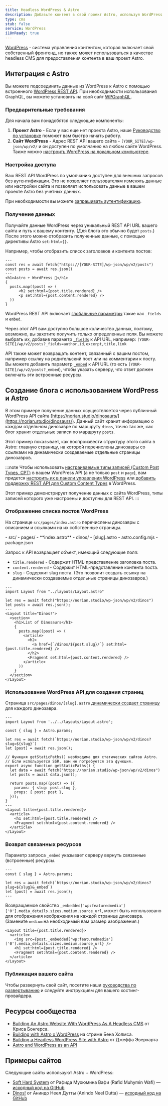 ```yaml
---
title: Headless WordPress & Astro
description: Добавьте контент в свой проект Astro, используя WordPress в качестве CMS
type: cms
stub: false
service: WordPress
i18nReady: true
---
```


[WordPress](https://wordpress.org/) - система управления контентом, которая включает свой собственный фронтенд, но также может использоваться в качестве headless CMS для предоставления контента в ваш проект Astro.

## Интеграция с Astro

Вы можете подсоединить данные из WordPress к Astro с помощью встроенного [WordPress REST API](https://developer.wordpress.org/rest-api/). При необходимости использования GraphQL, вы можете установить на свой сайт [WPGraphQL](https://wordpress.org/plugins/wp-graphql/).

### Предварительные требования

Для начала вам понадобятся следующие компоненты:

1. **Проект Astro** - Если у вас еще нет проекта Astro, наше [Руководство по установке](/ru/install/auto/) поможет вам быстро начать работу.
2. **Сайт WordPress** - Адрес REST API вашего сайта - `[YOUR_SITE]/wp-json/wp/v2/` и он доступен по умолчанию на любом сайте WordPress. Также можно [настроить WordPress на локальном компьютере](https://wordpress.org/support/article/installing-wordpress-on-your-own-computer/).

### Настройка доступа

Ваш REST API WordPress по умолчанию доступен для внешних запросов без аутентификации. Это не позволяет пользователям изменять данные или настройки сайта и позволяет использовать данные в вашем проекте Astro без учетных данных.

При необходимости вы можете [запрашивать аутентификацию](https://developer.wordpress.org/rest-api/frequently-asked-questions/#require-authentication-for-all-requests).

### Получение данных

Получайте данные WordPress через уникальный REST API URL вашего сайта и путь к вашему контенту. (Для блога это обычно будет `posts`.) После этого можно отобразить полученные данные, с помощью директивы Astro `set:html={}`.

Например, чтобы отобразить список заголовков и контента постов:

```astro title="src/pages/index.astro
---
const res = await fetch("https://[YOUR-SITE]/wp-json/wp/v2/posts")
const posts = await res.json()
---
<h1>Astro + WordPress 🚀</h1>
{
  posts.map((post) => (
      <h2 set:html={post.title.rendered} />
      <p set:html={post.content.rendered} />
  ))
}
```

WordPress REST API  включает [глобальные параметры](https://developer.wordpress.org/rest-api/using-the-rest-api/global-parameters/) такие как `_fields` и `embed`.

Через этот API вам доступно большое количество данных, поэтому, возможно, вы захотите получить только определенные поля. Вы можете выбрать их, добавив параметр [`_fields`](https://developer.wordpress.org/rest-api/using-the-rest-api/global-parameters/#_fields) к API URL, например: `[YOUR-SITE]/wp/v2/posts?_fields=author,id,excerpt,title,link`

API также может возвращать контент, связанный с вашим постом, например ссылку на родительский пост или на комментарии к посту. Вы можете добавить параметр [`_embed`](https://developer.wordpress.org/rest-api/using-the-rest-api/global-parameters/#_embed) к API URL (то есть `[YOUR-SITE]/wp/v2/posts?_embed`), чтобы указать серверу, что ответ должен включать эти встроенные ресурсы.

## Создание блога с использованием WordPress и Astro

В этом примере получение данных осуществляется через публичный WordPress API сайта [https://norian.studio/dinosaurs/](https://norian.studio/dinosaurs/). Данный сайт хранит информацию о каждом отдельном динозавре по маршруту `dinos`, точно так же, как блог хранит отдельные записи по маршруту `posts`.

Этот пример показывает, как воспроизвести структуру этого сайта в Astro: главную страницу, на которой перечислены динозавры со ссылками на динамически создаваемые отдельные страницы динозавров.

:::note
Чтобы использовать [настраиваемые типы записей (Custom Post Types, CPT)](https://learn.wordpress.org/lesson-plan/custom-post-types/) в вашем WordPress API (а не только `post` и `page`), вам придется [настроить их в панели управления WordPress](https://stackoverflow.com/questions/48536646/how-can-i-get-data-from-custom-post-type-using-wp-rest-api) или [добавить поддержку REST API для Custom Content Types](https://developer.wordpress.org/rest-api/extending-the-rest-api/adding-rest-api-support-for-custom-content-types/) в WordPress.

Этот пример демонстрирует получение данных с сайта WordPress, типы записей которого уже настроены и доступны для REST API.
:::

### Отображение списка постов WordPress

На странице `src/pages/index.astro` перечислены динозавры с описанием и ссылками на их собственные страницы.

<FileTree title="Структура проекта">
- src/
  - pages/
    - **index.astro**
    - dinos/
      - [slug].astro
- astro.config.mjs
- package.json
</FileTree>

Запрос к API возвращает объект, имеющий следующие поля:

- `title.rendered` - Содержит HTML-представление заголовка поста.
- `content.rendered` - Содержит HTML-представление контента поста.
- `slug` - Содержит slug поста. (Это позволит создать ссылку на динамически создаваемые отдельные страницы динозавров.)

```astro title="/src/pages/index.astro"
---
import Layout from "../layouts/Layout.astro"

let res = await fetch("https://norian.studio/wp-json/wp/v2/dinos")
let posts = await res.json();
---
<Layout title="Dinos!">
  <section>
    <h1>List of Dinosaurs</h1>
    {
      posts.map((post) => (
        <article>
          <h2>
            <a href={`/dinos/${post.slug}/`} set:html={post.title.rendered} />
          </h2>
          <Fragment set:html={post.content.rendered} />
        </article>
      ))
    }
  </section>
</Layout>
```

### Использование WordPress API для создания страниц

Страница `src/pages/dinos/[slug].astro` [динамически создает страницу](/ru/core-concepts/routing/#динамические-маршруты) для каждого динозавра.

```astro title="/src/pages/dinos/[slug].astro"
---
import Layout from '../../layouts/Layout.astro';

const { slug } = Astro.params;

let res = await fetch(`https://norian.studio/wp-json/wp/v2/dinos?slug=${slug}`)
let [post] = await res.json();

// Функция getStaticPaths() необходима для статических сайтов Astro.
// Если используется SSR, вам не потребуется эта функция.
export async function getStaticPaths() {
  let data = await fetch("https://norian.studio/wp-json/wp/v2/dinos")
  let posts = await data.json();

  return posts.map((post) => ({
    params: { slug: post.slug },
    props: { post: post },
  }));
}
---
<Layout title={post.title.rendered}>
  <article>
    <h1 set:html={post.title.rendered} />
    <Fragment set:html={post.content.rendered} />
  </article>
</Layout>
```

### Возврат связанных ресурсов

Параметр запроса `_embed` указывает серверу вернуть связанные (встроенные) ресурсы.

```astro title="src/pages/dinos/[slug].astro" /&_embed/
---
const { slug } = Astro.params;

let res = await fetch(`https://norian.studio/wp-json/wp/v2/dinos?slug=${slug}&_embed`)
let [post] = await res.json();
---
```

Возвращаемое свойство `_embedded['wp:featuredmedia']['0'].media_details.sizes.medium.source_url`, может быть использовано для отображения изображения на каждой странице динозавра. (Замените `medium` на необходимый вам размер изображения.)

```astro title="/src/pages/dinos/[slug].astro" {3}
<Layout title={post.title.rendered}>
  <article>
    <img src={post._embedded['wp:featuredmedia']['0'].media_details.sizes.medium.source_url} />
    <h1 set:html={post.title.rendered} />
    <Fragment set:html={post.content.rendered} />
  </article>
</Layout>
```

### Публикация вашего сайта

Чтобы развернуть свой сайт, посетите наши [руководства по развертыванию](/ru/guides/deploy/) и следуйте инструкциям для вашего хостинг-провайдера.

## Ресурсы сообщества

- [Building An Astro Website With WordPress As A Headless CMS](https://blog.openreplay.com/building-an-astro-website-with-wordpress-as-a-headless-cms/) от Криса Бонгерса.
- [Building with Astro x WordPress](https://www.youtube.com/watch?v=Jstqgklvfnc) на стриме Бена Холмса.
- [Building a Headless WordPress Site with Astro](https://developers.wpengine.com/blog/building-a-headless-wordpress-site-with-astro) от Джеффа Эверхарта
- [Astro and WordPress as an API](https://darko.io/posts/wp-as-an-api/)

## Примеры сайтов

Следующие сайты используют Astro + WordPress:

- [Soft Hard System](https://softhardsystem.com/) от Рафида Мухюмина Вафи (Rafid Muhymin Wafi) — [исходный код на GitHub](https://github.com/RafidMuhymin/softhardsystem)
- [Dinos!](https://wc-dinos.netlify.app/) от Аниндо Неел Дутты (Anindo Neel Dutta) — [исходный код на GitHub](https://github.com/leen-neel/astro-wordpress)
